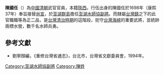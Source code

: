'''陳國任'''（{{bd|？||？|}}）為[[中國|中國]][[清朝|清朝]]武官官員，本籍[[陝西|陝西]]。行伍出身的陳國任於1698年（康熙37年）奉旨接替[[尚宣|尚宣]]，於[[澎湖群島|澎湖群島]]擔任[[澎湖水師協|澎湖水師協]][[副將|副將]]。而隸屬[[台灣鎮|台灣鎮]]之下的此官職職等為正二品，是[[台灣清治時期|台灣清治時期]]的這階段，扼守[[台灣海峽|台灣海峽]]的重要武將，並統帥兩標水營，數千名水師兵勇。
{{start box}}
{{s-before|[[尚宣|尚宣]]}}
{{s-title|[[澎湖水師協|澎湖水師協]][[副將|副將]]|1698年上任}}
{{s-after|[[王三元|王三元]]}}
{{end box}}

==參考文獻==
*劉寧顏編，《重修台灣省通志》，台北市，台灣省文獻委員會，1994年。

[[Category:澎湖水師協副將|Category:澎湖水師協副將]]
[[Category:陳姓|Category:陳姓]]